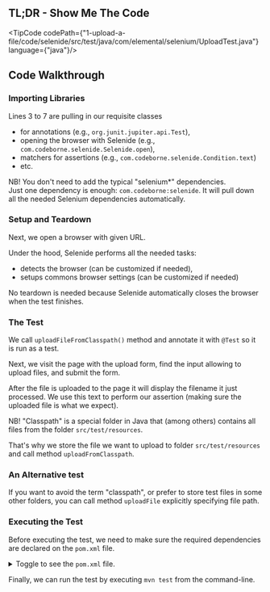 
## TL;DR - Show Me The Code

<TipCode codePath={"1-upload-a-file/code/selenide/src/test/java/com/elemental/selenium/UploadTest.java"}
         language={"java"}/>

## Code Walkthrough

### Importing Libraries

Lines 3 to 7 are pulling in our requisite classes
 * for annotations (e.g., `org.junit.jupiter.api.Test`),
 * opening the browser with Selenide (e.g., `com.codeborne.selenide.Selenide.open`),
 * matchers for assertions (e.g., `com.codeborne.selenide.Condition.text`)
 * etc.

NB! You don't need to add the typical "selenium*" dependencies.  
Just one dependency is enough: `com.codeborne:selenide`.
It will pull down all the needed Selenium dependencies automatically.

### Setup and Teardown

Next, we open a browser with given URL.

Under the hood, Selenide performs all the needed tasks:
* detects the browser (can be customized if needed),
* setups commons browser settings (can be customized if needed)

No teardown is needed because Selenide automatically closes the browser when the test finishes.

### The Test

We call `uploadFileFromClasspath()` method and annotate it with `@Test` so it is run as a test.

Next, we visit the page with the upload form, find the input allowing to upload files, and submit the form.

After the file is uploaded to the page it will display the filename it just processed.
We use this text to perform our assertion (making sure the uploaded file is what we expect).

NB! "Classpath" is a special folder in Java that (among others) contains all files from the
folder `src/test/resources`.

That's why we store the file we want to upload to folder `src/test/resources` and call method `uploadFromClasspath`.

### An Alternative test

If you want to avoid the term "classpath", or prefer to store test files in some other folders,
you can call method `uploadFile` explicitly specifying file path.

### Executing the Test

Before executing the test, we need to make sure the required dependencies are declared on the `pom.xml` file.

<details>
    <summary>Toggle to see the <code>pom.xml</code> file.</summary>
    <div>
        <TipCode codePath={"1-upload-a-file/code/selenide/pom.xml"} language={"xml"}/>
    </div>
</details>

Finally, we can run the test by executing `mvn test` from the command-line.